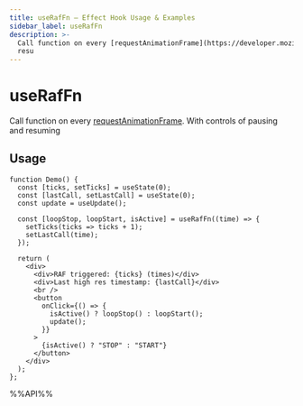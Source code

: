 ```yaml
---
title: useRafFn – Effect Hook Usage & Examples
sidebar_label: useRafFn
description: >-
  Call function on every [requestAnimationFrame](https://developer.mozilla.org/en-US/docs/Web/API/window/requestAnimationFrame). With controls of pausing and
  resu
---
```

# useRafFn

Call function on every [requestAnimationFrame](https://developer.mozilla.org/en-US/docs/Web/API/window/requestAnimationFrame). With controls of pausing and resuming


## Usage

```tsx live
function Demo() {
  const [ticks, setTicks] = useState(0);
  const [lastCall, setLastCall] = useState(0);
  const update = useUpdate();

  const [loopStop, loopStart, isActive] = useRafFn((time) => {
    setTicks(ticks => ticks + 1);
    setLastCall(time);
  });

  return (
    <div>
      <div>RAF triggered: {ticks} (times)</div>
      <div>Last high res timestamp: {lastCall}</div>
      <br />
      <button
        onClick={() => {
          isActive() ? loopStop() : loopStart();
          update();
        }}
      >
        {isActive() ? "STOP" : "START"}
      </button>
    </div>
  );
};

```

%%API%%
